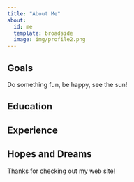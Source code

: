 ```yaml
---
title: "About Me"
about:
  id: me
  template: broadside
  image: img/profile2.png
---
```


:::{#me}

## Goals
Do something fun, be happy, see the sun!

## Education

## Experience

## Hopes and Dreams


:::

Thanks for checking out my web site!
